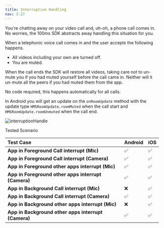 ```yaml
---
title: Interruption Handling
nav: 3.27
---
```


You're chatting away on your video call and, uh-oh, a phone call comes in. No worries, the 100ms SDK abstracts away handling this situation for you.

When a telephonic voice call comes in and the user accepts the following happens.

-   All videos including your own are turned off.
-   You are muted.

When the call ends the SDK will restore all videos, taking care not to un-mute you if you had muted yourself before the call came in. Neither will it un-mute all the peers if you had muted them from the app.

No code required, this happens automatically for all calls.

In Android you will get an update on the `onRoomUpdate` method with the update type `HMSRoomUpdate.roomMuted` when the call start and `HMSRoomUpdate.roomUnmuted` when the call end.

![interruptionHandle](/docs/v2/flutter-interruption-handle.png)

Tested Scenario

| **Test Case**                                       | **Android**   | **iOS**   |
| :-------------------------------------------------- | :------------ | :-------- |
| **App in Foreground Call interrupt (Mic)**          |  ✅           | ✅         |
| **App in Foreground Call interrupt (Camera)**       |  ✅           | ✅         |
| **App in Foreground other apps interrupt (Mic)**    |  ✅           | ✅         |
| **App in Foreground other apps interrupt (Camera)** |  ✅           | ✅         |
| **App in Background Call interrupt (Mic)**          |  ❌           | ✅         |
| **App in Background Call interrupt (Camera)**       |  ✅           | ✅         |
| **App in Background other apps interrupt (Mic)**    |  ❌           | ✅         |
| **App in Background other apps interrupt (Camera)** |  ✅           | ✅         |
